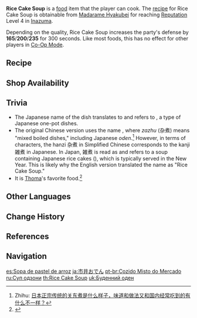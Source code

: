 {{Food Infobox
|id              = 108289
|name            = Rice Cake Soup
|description     = Commonly-seen city cuisine.
|desc_suspicious = These ingredients have cooked for so long that they have gone crisp. The only way to tell the components apart is by trawling the mix, having a small spoonful, and initiating further analysis.
|desc_basic      = The ingredients have gorged themselves on the soup, making them most enticing indeed. They say that in the first, this dish only had a scant few ingredients, but more were added as time passed, resulting in its present form.
|desc_delicious  = The freshness of light soup forms the perfect backdrop for the original flavor of the ingredients to stand out, giving you that ancient taste of Inazuma City. This back-to-basics cuisine is sure to make you feel warm inside when eaten on a snowy night as you travel alone.
|type            = DEF-Boosting Dishes
|effectType      = DEF Up
|effect          = Increases all party members' DEF by (var1) for 300s.
|eff_att1        = DEF
|eff_suspicious1 = 165
|eff_basic1      = 200
|eff_delicious1  = 235
|quality         = 3
|variant         = 
|region          = Inazuma
|recipe          = Reach [[Reputation]] Level 4 in [[Inazuma]]
|source1         = {{Sold By|Delicious Rice Cake Soup}}
}}
'''Rice Cake Soup''' is a [[food]] item that the player can cook. The [[Recipes|recipe]] for Rice Cake Soup is obtainable from [[Madarame Hyakubei]] for reaching [[Reputation]] Level 4 in [[Inazuma]].

Depending on the quality, Rice Cake Soup increases the party's defense by '''165'''/'''200'''/'''235''' for 300 seconds. Like most foods, this has no effect for other players in [[Co-Op Mode]].

==Recipe==
{{Recipe
|type = Cooking
|Sausage = 2
|Tofu = 1
|Fish = 1
|Lavender Melon = 1
|sort = Sausage;Tofu;Fish;Lavender Melon
}}

==Shop Availability==
{{Shop Availability|Delicious Rice Cake Soup}}

==Trivia==
*The Japanese name of the dish translates to {{Lang|Everyday-Life Oden|ja=市井おでん|ja_rm=Shisei Oden}} and refers to ''{{w|oden}}'', a type of Japanese one-pot dishes.
*The original Chinese version uses the name {{Lang|Everyday-Life Zazhu|zh=市井杂煮|zh_rm=Shìjǐng Zázhǔ}}, where ''zazhu'' (杂煮) means "mixed boiled dishes," including Japanese ''oden''.<ref>Zhihu: [https://www.zhihu.com/question/21856189 日本正宗传统的关东煮是什么样子，味道和做法又和国内经常吃到的有什么不一样？]</ref> However, in terms of characters, the hanzi 杂煮 in Simplified Chinese corresponds to the kanji 雑煮 in Japanese. In Japan, 雑煮 is read as ''{{w|zōni|zouni}}'' and refers to a soup containing Japanese rice cakes (''{{w|mochi}}''), which is typically served in the New Year. This is likely why the English version translated the name as "Rice Cake Soup."
*It is [[Thoma]]'s favorite food.<ref>{{Ref/VO|Thoma|Favorite Food}}</ref>

==Other Languages==
{{Other Languages
|en      = Rice Cake Soup
|zhs     = 市井杂煮
|zhs_rm  = Shìjǐng Zázhǔ
|zht     = 市井雜煮
|zht_rm  = Shìjǐng Zázhǔ
|zh_tl   = Everyday-Life Zazhu
|ja      = 市井おでん
|ja_rm   = Shisei Oden
|ja_tl   = Everyday-Life Oden
|ko      = 모둠 어묵탕
|ko_rm   = Modun Eomuktang
|ko_tl   = Assorted Fishcake Soup
|es      = Sopa de pastel de arroz
|es_tl   = Rice Cake Soup
|fr      = Soupe de galettes de riz
|fr_tl   = Rice Cake Soup
|ru      = Суп одзони
|ru_tl   = {{w|Zōni|O-zouni}} Soup
|th      = Rice Cake Soup
|vi      = Zoni Đường Phố
|vi_tl   = Street Zouni
|de      = Klebreissuppe
|de_tl   = Sticky Rice Soup
|id      = Rice Cake Soup
|pt      = Cozido Misto do Mercado
|pt_tl   = 
|tr      = Pirinç Keki Çorbası
|tr_tl   = 
|it      = Zuppa di gnocchi di riso
|it_tl   = 
}}

==Change History==
{{Change History|2.0}}

==References==
{{Reflist}}

==Navigation==
{{Food Navbox}}

[[es:Sopa de pastel de arroz]]
[[ja:市井おでん]]
[[pt-br:Cozido Misto do Mercado]]
[[ru:Суп одзони]]
[[th:Rice Cake Soup]]
[[uk:Буденний оден]]